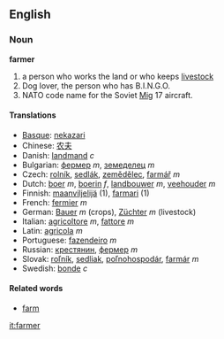 ==English==

===Noun===
'''farmer'''

# a person who works the land or who keeps [[livestock]]
# Dog lover, the person who has B.I.N.G.O.
# NATO code name for the Soviet [[Mig]] 17 aircraft.
==== Translations ====

*[[Basque]]: [[nekazari]]
*Chinese: [[农夫]]
*Danish: [[landmand]] ''c''
*Bulgarian: [[фермер]] ''m'', [[земеделец]] ''m''
*Czech: [[rolník]], [[sedlák]], [[zemědělec]], [[farmář]]  ''m''
*Dutch:  [[boer]] ''m'', [[boerin]] ''f'', [[landbouwer]] ''m'', [[veehouder]] ''m''
*Finnish: [[maanviljelijä]] (1), [[farmari]] (1)
*French: [[fermier]] ''m''
*German: [[Bauer]] ''m'' (crops), [[Züchter]] ''m'' (livestock)
*Italian: [[agricoltore]] ''m'', [[fattore]] ''m''
*Latin: [[agricola]] ''m''
*Portuguese: [[fazendeiro]] ''m''
*Russian: [[крeстянин]],  [[фeрмeр]]  ''m''
*Slovak: [[roľník]], [[sedliak]], [[poľnohospodár]], [[farmár]]  ''m''
*Swedish: [[bonde]] ''c''

====Related words====

*[[farm]]

[[it:farmer]]
